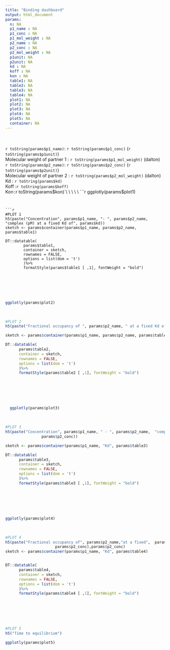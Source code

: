 ```yaml
---
title: "Binding dashboard"
output: html_document
params:
  n: NA
  p1_name : NA
  p1_conc : NA
  p1_mol_weight : NA
  p2_name : NA
  p2_conc : NA
  p2_mol_weight : NA
  p1unit: NA
  p2unit: NA
  kd : NA
  koff : NA
  kon : NA
  table1: NA
  table2: NA
  table3: NA
  table4: NA
  plot1: NA
  plot2: NA
  plot3: NA
  plot4: NA
  plot5: NA
  container: NA
---
```


\
\
`r toString(params$p1_name)`: `r toString(params$p1_conc)` (`r toString(params$p1unit)`)\
Molecular weight of partner 1 : `r toString(params$p1_mol_weight)` (dalton)\
`r toString(params$p2_name)`: `r toString(params$p2_conc)` (`r toString(params$p2unit)`)\
Molecular weight of partner 2 : `r toString(params$p2_mol_weight)` (dalton)\
Kd : `r toString(params$kd)`\
Koff :`r toString(params$koff)`\
Kon` : `r toString(params$kon)`\

\
\
\
\

```r

ggplotly(params$plot1)

```


```r

  
#PLOT 1  
h5(paste("Concentration", params$p1_name, "- ", params$p2_name, "complex (pM) at a fixed Kd of", params$kd))
sketch <- params$container(params$p1_name, params$p2_name, params$table1)

DT::datatable(
        params$table1,
        container = sketch,
        rownames = FALSE, 
        options = list(dom = 't')
        )%>%
        formatStyle(params$table1 [ ,1], fontWeight = "bold")
```
\
\
\
\

```r
ggplotly(params$plot2)
```
\




```r
#PLOT 2
h5(paste("Fractional occupancy of ", params$p2_name, " at a fixed Kd of ", params$kd))

sketch <- params$container(params$p1_name, params$p2_name, params$table2)

DT::datatable(
      params$table2,
      container = sketch,
      rownames = FALSE,
      options = list(dom = 't')
      )%>%
      formatStyle(params$table2 [ ,1], fontWeight = "bold")
```
\
\
\
\


```r
  ggplotly(params$plot3)
```
\



```r

#PLOT 3
h5(paste("Concentration", params$p1_name, " - ", params$p2_name,  "complex (pM) at a fixed",params$p2_name,  "concentration of",
                params$p2_conc))

sketch <- params$container(params$p1_name, "Kd", params$table3)

DT::datatable(
      params$table3,
      container = sketch,
      rownames = FALSE,
      options = list(dom = 't')
      )%>%
      formatStyle(params$table3 [ ,1], fontWeight = "bold")
```
\
\
\
\


```r

ggplotly(params$plot4)
```
\



```r
#PLOT 4
h5(paste("Fractional occupancy of", params$p2_name,"at a fixed",  params$p2_name, "concentration of",
                      params$p2_conc),params$p2_conc)
sketch <- params$container(params$p1_name, "Kd", params$table4)


DT::datatable(
      params$table4,
      container = sketch,
      rownames = FALSE,
      options = list(dom = 't')
      )%>%
      formatStyle(params$table4 [ ,1], fontWeight = "bold")
```
\
\
\
\


```r

#PLOT 5
h5("Time to equilibrium")

ggplotly(params$plot5)

```

